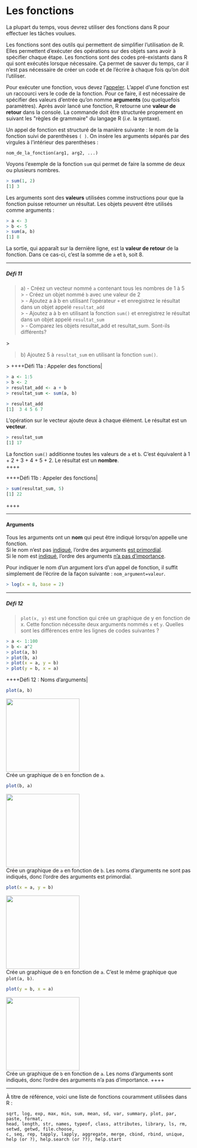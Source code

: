 # Les fonctions

La plupart du temps, vous devrez utiliser des fonctions dans R pour
effectuer les tâches voulues.

Les fonctions sont des outils qui permettent de simplifier
l'utilisation de R. Elles permettent d'exécuter des opérations sur des
objets sans avoir à spécifier chaque étape. Les fonctions sont des codes
pré-existants dans R qui sont exécutés lorsque nécessaire. Ça permet de
sauver du temps, car il n'est pas nécessaire de créer un code et de
l'écrire à chaque fois qu'on doit l'utiliser.

Pour exécuter une fonction, vous devez l'[appeler]{.ul}. L'appel
d'une fonction est un raccourci vers le code de la fonction. Pour ce
faire, il est nécessaire de spécifier des valeurs d'entrée qu'on nomme
**arguments** (ou quelquefois paramètres). Après avoir lancé une
fonction, R retourne une **valeur de retour** dans la console. La
commande doit être structurée proprement en suivant les \"règles de
grammaire\" du langage R (*i.e.* la syntaxe).

Un appel de fonction est structuré de la manière suivante : le nom de la
fonction suivi de parenthèses `( )`. On insère les arguments séparés par
des virgules à l'intérieur des parenthèses :

`nom_de_la_fonction(arg1, arg2, ...)`

Voyons l'exemple de la fonction `sum` qui permet de faire la somme de
deux ou plusieurs nombres.

```r
> sum(1, 2)
[1] 3
```

Les arguments sont des **valeurs** utilisées comme instructions pour que
la fonction puisse retourner un résultat. Les objets peuvent être
utilisés comme arguments :

```r
> a <- 3
> b <- 5
> sum(a, b)
[1] 8
```

La sortie, qui apparaît sur la dernière ligne, est la **valeur de
retour** de la fonction. Dans ce cas-ci, c'est la somme de `a` et `b`,
soit 8.\

------------------------------------------------------------------------

##### Défi 11

> a\) - Créez un vecteur nommé `a` contenant tous les nombres de 1 à 5\
> \> - Créez un objet nommé `b` avec une valeur de 2\
> \> - Ajoutez a à b en utilisant l'opérateur `+` et enregistrez le
> résultat dans un objet appelé `resultat_add`\
> \> - Ajoutez a à b en utilisant la fonction `sum()` et enregistrez le
> résultat dans un objet appelé `resultat_sum`\
> \> - Comparez les objets resultat_add et resultat_sum. Sont-ils
> différents?

\>

> b\) Ajoutez 5 à `resultat_sum` en utilisant la fonction `sum()`.

\> ++++Défi 11a : Appeler des fonctions\|

```r
> a <- 1:5
> b <- 2
> resultat_add <- a + b
> resultat_sum <- sum(a, b)
```

```r
> resultat_add
[1]  3 4 5 6 7
```

L'opération sur le vecteur ajoute deux à chaque élément. Le résultat
est un **vecteur**.\

```r
> resultat_sum
[1] 17
```

La fonction `sum()` additionne toutes les valeurs de `a` et `b`. C'est
équivalent à 1 + 2 + 3 + 4 + 5 + 2. Le résultat est un **nombre**.\
++++

++++Défi 11b : Appeler des fonctions\|

```r
> sum(resultat_sum, 5)
[1] 22
```

++++

------------------------------------------------------------------------

#### Arguments

Tous les arguments ont un **nom** qui peut être indiqué lorsqu'on
appelle une fonction.\
Si le nom n'est pas [indiqué]{.ul}, l'ordre des arguments [est
primordial]{.ul}.\
Si le nom est [indiqué]{.ul}, l'ordre des arguments [n'a pas
d'importance]{.ul}.

Pour indiquer le nom d'un argument lors d'un appel de fonction, il
suffit simplement de l'écrire de la façon suivante :
`nom_argument=valeur`.

```r
> log(x = 8, base = 2)
```

------------------------------------------------------------------------

##### Défi 12

> `plot(x, y)` est une fonction qui crée un graphique de y en fonction
> de x. Cette fonction nécessite deux arguments nommés `x` et `y`.
> Quelles sont les différences entre les lignes de codes suivantes ?

```r
> a <- 1:100
> b <- a^2
> plot(a, b)
> plot(b, a)
> plot(x = a, y = b)
> plot(y = b, x = a)
```

++++Défi 12 : Noms d'arguments\|

```r
plot(a, b)
```

![](images//rplot.png){width="200"}\
Crée un graphique de `b` en fonction de `a`.

```r
plot(b, a)
```

![](images/plotba.png){width="200"}\
Crée un graphique de `a` en fonction de `b`. Les noms d'arguments ne
sont pas indiqués, donc l'ordre des arguments est primordial.

```r
plot(x = a, y = b)
```

![](images/pltxayb.png){width="200"}\
Crée un graphique de `b` en fonction de `a`. C'est le même graphique
que `plot(a, b)`.

```r
plot(y = b, x = a)
```

![](images/plotybxa.png){width="200"}\
Crée un graphique de `b` en fonction de `a`. Les noms d'arguments sont
indiqués, donc l'ordre des arguments n'a pas d'importance. ++++

------------------------------------------------------------------------

À titre de référence, voici une liste de fonctions couramment utilisées
dans R :

    sqrt, log, exp, max, min, sum, mean, sd, var, summary, plot, par, paste, format,
    head, length, str, names, typeof, class, attributes, library, ls, rm, setwd, getwd, file.choose,
    c, seq, rep, tapply, lapply, aggregate, merge, cbind, rbind, unique,
    help (or ?), help.search (or ??), help.start